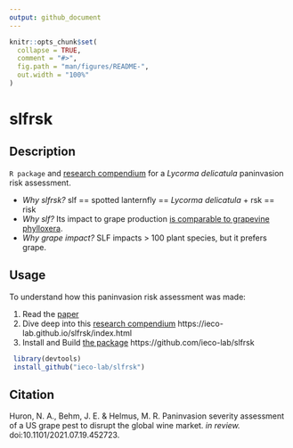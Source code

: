```yaml
---
output: github_document
---
```


<!-- README.md is generated from README.Rmd. Please edit that file -->

```r
knitr::opts_chunk$set(
  collapse = TRUE,
  comment = "#>",
  fig.path = "man/figures/README-",
  out.width = "100%"
)
```

# slfrsk

<!-- badges: start -->
<!-- badges: end -->


## Description

`R package` and [research compendium](https://ieco-lab.github.io/slfrsk/index.html) for a *Lycorma delicatula* paninvasion risk assessment. 

* *Why slfrsk?* slf == spotted lanternfly == *Lycorma delicatula* +  rsk == risk
* *Why slf?* Its impact to grape production [is comparable to grapevine phylloxera](https://en.wikipedia.org/wiki/Great_French_Wine_Blight).
* *Why grape impact?* SLF impacts > 100 plant species, but it prefers grape.


## Usage
To understand how this paninvasion risk assessment was made: 

1. Read the [paper](https://www.biorxiv.org/content/10.1101/2021.07.19.452723v1) 
2. Dive deep into this [research compendium](https://ieco-lab.github.io/slfrsk/index.html) https://ieco-lab.github.io/slfrsk/index.html
3. Install and Build [the package](https://github.com/ieco-lab/slfrsk) https://github.com/ieco-lab/slfrsk
```r
 library(devtools)
 install_github("ieco-lab/slfrsk")
```

## Citation

Huron, N. A., Behm, J. E. & Helmus, M. R. Paninvasion severity assessment of a US grape pest to disrupt the global wine market. *in review.* doi:10.1101/2021.07.19.452723.


